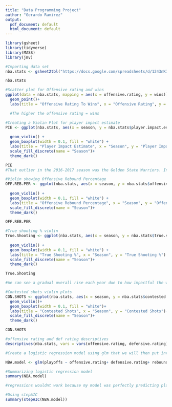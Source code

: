 ```yaml
---
title: "Data Programming Project"
author: "Gerardo Ramirez"
output:
  pdf_document: default
  html_document: default
---
```


```r
library(gsheet)
library(tidyverse)
library(MASS)
library(jmv)

```

```r
#Importing data set
nba.stats <- gsheet2tbl("https://docs.google.com/spreadsheets/d/1243nKIvCIjlmFDkyVQKft5qarpda-iCLIOrS7Roxkx8/edit?usp=sharing")

nba.stats
```

```r
#Scatter plot for Offensive rating and wins
ggplot(data = nba.stats, mapping = aes(x = offensive.rating, y = wins)) +
  geom_point()+
  labs(title = "Offensive Rating To Wins", x = "Offensive Rating", y = "Wins")

  #The higher the offensive rating = wins
```

```r
#Creating a Violin Plot for player impact estimate
PIE <- ggplot(nba.stats, aes(x = season, y = nba.stats$player.impact.estimate, fill = season)) +
  
  geom_violin() +
  geom_boxplot(width = 0.1, fill = "white") +
  labs(title = "Player Impact Estimate", x = "Season", y = "Player Impact Estimate") +
  scale_fill_discrete(name = "Season")+
  theme_dark()

PIE
#That outlier in the 2016-2017 season was the Golden State Warriors. Indicating how significant it was for the top players to have the ball (Likely Steph, Klay, Draymond)

```

```r
#Violin showing Offensive Rebound Percentage 
OFF.REB.PER <- ggplot(nba.stats, aes(x = season, y = nba.stats$offensive.rebound.percentage, fill = season)) +
  
  geom_violin() +
  geom_boxplot(width = 0.1, fill = "white") +
  labs(title = "Offensive Rebound Percentage", x = "Season", y = "Offensive Rebound Percentage") +
  scale_fill_discrete(name = "Season")+
  theme_dark()

OFF.REB.PER

```

```r
#True shooting % violin
True.Shooting <- ggplot(nba.stats, aes(x = season, y = nba.stats$true.shooting.percentage, fill = season)) +
  
  geom_violin() +
  geom_boxplot(width = 0.1, fill = "white") +
  labs(title = "True Shooting %", x = "Season", y = "True Shooting %") +
  scale_fill_discrete(name = "Season")+
  theme_dark()

True.Shooting

#We can see a gradual overall rise each year due to how impactful the warriors were in their dominance. Teams tried to replicate the Warrior's shooting abilities
```

```r
#Contested shots violin plots
CON.SHOTS <- ggplot(nba.stats, aes(x = season, y = nba.stats$contested.shots, fill = season))+
  geom_violin()+
  geom_boxplot(width = 0.1, fill = "white")+
  labs(title = "Contested Shots", x = "Season", y = "Contested Shots")+
  scale_fill_discrete(name = "Season")+
  theme_dark()

CON.SHOTS 

```
```r
#offensive rating and def rating descriptives
descriptives(nba.stats, vars = vars(offensive.rating, defensive.rating), freq = TRUE)

```




```r
#Create a logistic regression model using glm that we will then put into our STEP AIC

NBA.model <- glm(playoffs ~ offensive.rating+ defensive.rating+ rebound.percentage+ turnover.percentage+ true.shooting.percentage+ pace+ player.impact.estimate+ screen.assists+ deflections+ offensive.loose.balls.recovered+ defensive.loose.balls.recovered+ charges.drawn+ contested.two.point.shots+ contested.three.point.shots+ contested.shots, data = nba.stats, family = binomial)

```



```r
#Summarizing logistic regression model
summary(NBA.model)
```


```r
#regressions wouldnt work because my model was perfectly predicting playoff status. statistically it does not help finding results. this is called over-determination
```


```r
#Using stepAIC 
summary(stepAIC(NBA.model))
```













